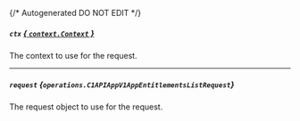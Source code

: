 {/* Autogenerated DO NOT EDIT  */}

##### `ctx` [*{ `context.Context` }*](https://pkg.go.dev/context#Context)
The context to use for the request.

---
##### `request` *{`operations.C1APIAppV1AppEntitlementsListRequest`}*
The request object to use for the request.

<Collapsible openLabel={Labels.showProperties} closeLabel={Labels.hideProperties}>
  <C1APIAppV1AppEntitlementsListRequest />
</Collapsible>

